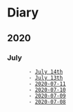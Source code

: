 = Diary =
== 2020 ==

=== July ===
        - [[2020-07-14|July 14th]]
        - [[2020-07-13|July 13th]]
        - [[2020-07-11]]
        - [[2020-07-10]]
        - [[2020-07-09]]
        - [[2020-07-08]]
